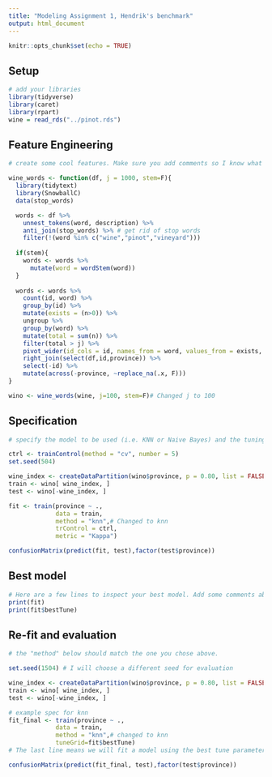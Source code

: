 ```yaml
---
title: "Modeling Assignment 1, Hendrik's benchmark"
output: html_document
---
```


```r
knitr::opts_chunk$set(echo = TRUE)
```

## Setup

```r
# add your libraries
library(tidyverse)
library(caret)
library(rpart)
wine = read_rds("../pinot.rds") 
```


## Feature Engineering

```r
# create some cool features. Make sure you add comments so I know what you are trying to accomplish!

wine_words <- function(df, j = 1000, stem=F){ 
  library(tidytext)
  library(SnowballC)
  data(stop_words)

  words <- df %>%
    unnest_tokens(word, description) %>%
    anti_join(stop_words) %>% # get rid of stop words
    filter(!(word %in% c("wine","pinot","vineyard")))
  
  if(stem){
    words <- words %>% 
      mutate(word = wordStem(word))
  }
  
  words <- words %>% 
    count(id, word) %>% 
    group_by(id) %>% 
    mutate(exists = (n>0)) %>% 
    ungroup %>% 
    group_by(word) %>% 
    mutate(total = sum(n)) %>% 
    filter(total > j) %>% 
    pivot_wider(id_cols = id, names_from = word, values_from = exists, values_fill = list(exists=0)) %>% 
    right_join(select(df,id,province)) %>% 
    select(-id) %>% 
    mutate(across(-province, ~replace_na(.x, F)))
}

wino <- wine_words(wine, j=100, stem=F)# Changed j to 100

```


## Specification

```r
# specify the model to be used (i.e. KNN or Naive Bayes) and the tuning parameters used

ctrl <- trainControl(method = "cv", number = 5)
set.seed(504) 

wine_index <- createDataPartition(wino$province, p = 0.80, list = FALSE)
train <- wino[ wine_index, ]
test <- wino[-wine_index, ]

fit <- train(province ~ .,
             data = train, 
             method = "knn",# Changed to knn
             trControl = ctrl,
             metric = "Kappa")

confusionMatrix(predict(fit, test),factor(test$province))
```


## Best model

```r
# Here are a few lines to inspect your best model. Add some comments about optimal hyperparameters.
print(fit)
print(fit$bestTune)
```


## Re-fit and evaluation

```r
# the "method" below should match the one you chose above. 

set.seed(1504) # I will choose a different seed for evaluation

wine_index <- createDataPartition(wino$province, p = 0.80, list = FALSE)
train <- wino[ wine_index, ]
test <- wino[-wine_index, ]

# example spec for knn
fit_final <- train(province ~ .,
             data = train, 
             method = "knn",# changed to knn
             tuneGrid=fit$bestTune) 
# The last line means we will fit a model using the best tune parameters your CV found above.

confusionMatrix(predict(fit_final, test),factor(test$province))
```

